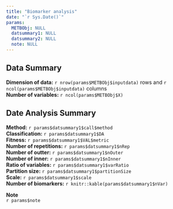 ```yaml
---
title: "Biomarker analysis"
date: "`r Sys.Date()`"
params:
  METBObj: NULL
  datsummary1: NULL
  datsummary2: NULL
  note: NULL
---
```

Data Summary
---------------
**Dimension of data:** `r nrow(params$METBObj$inputdata)` rows and `r ncol(params$METBObj$inputdata)` columns\
**Number of variables:** `r ncol(params$METBObj$X)`

Date Analysis Summary
---------------
**Method:** `r params$datsummary1$call$method`\
**Classification:** `r params$datsummary1$DA`\
**Fitness:** `r params$datsummary1$VAL$metric`\
**Number of repetitions:** `r params$datsummary1$nRep`\
**Number of outter:** `r params$datsummary1$nOuter`\
**Number of inner:** `r params$datsummary1$nInner`\
**Ratio of variables:** `r params$datsummary1$varRatio`\
**Partition size:** `r params$datsummary1$partitionSize`\
**Scale:** `r params$datsummary1$scale`\
**Number of biomarkers:** `r knitr::kable(params$datsummary1$nVar)`

**Note**\
`r params$note`
